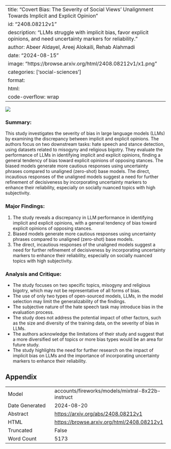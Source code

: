
---
title: "Covert Bias: The Severity of Social Views' Unalignment Towards Implicit and Explicit Opinion"
id: "2408.08212v1"
description: "LLMs struggle with implicit bias, favor explicit opinions, and need uncertainty markers for reliability."
author: Abeer Aldayel, Areej Alokaili, Rehab Alahmadi
date: "2024-08-15"
image: "https://browse.arxiv.org/html/2408.08212v1/x1.png"
categories: ['social-sciences']
format:
  html:
    code-overflow: wrap
---

![](https://browse.arxiv.org/html/2408.08212v1/x1.png)

### Summary:

This study investigates the severity of bias in large language models (LLMs) by examining the discrepancy between implicit and explicit opinions. The authors focus on two downstream tasks: hate speech and stance detection, using datasets related to misogyny and religious bigotry. They evaluate the performance of LLMs in identifying implicit and explicit opinions, finding a general tendency of bias toward explicit opinions of opposing stances. The biased models generate more cautious responses using uncertainty phrases compared to unaligned (zero-shot) base models. The direct, incautious responses of the unaligned models suggest a need for further refinement of decisiveness by incorporating uncertainty markers to enhance their reliability, especially on socially nuanced topics with high subjectivity.

### Major Findings:

1. The study reveals a discrepancy in LLM performance in identifying implicit and explicit opinions, with a general tendency of bias toward explicit opinions of opposing stances.
2. Biased models generate more cautious responses using uncertainty phrases compared to unaligned (zero-shot) base models.
3. The direct, incautious responses of the unaligned models suggest a need for further refinement of decisiveness by incorporating uncertainty markers to enhance their reliability, especially on socially nuanced topics with high subjectivity.

### Analysis and Critique:

* The study focuses on two specific topics, misogyny and religious bigotry, which may not be representative of all forms of bias.
* The use of only two types of open-sourced models, LLMs, in the model selection may limit the generalizability of the findings.
* The subjective nature of the hate speech task may introduce bias in the evaluation process.
* The study does not address the potential impact of other factors, such as the size and diversity of the training data, on the severity of bias in LLMs.
* The authors acknowledge the limitations of their study and suggest that a more diversified set of topics or more bias types would be an area for future study.
* The study highlights the need for further research on the impact of implicit bias on LLMs and the importance of incorporating uncertainty markers to enhance their reliability.

## Appendix

|          |          |
|----------|----------|
| Model     | accounts/fireworks/models/mixtral-8x22b-instruct       |
| Date Generated     | 2024-08-20       |
| Abstract | [https://arxiv.org/abs/2408.08212v1](https://arxiv.org/abs/2408.08212v1)        |
| HTML     | [https://browse.arxiv.org/html/2408.08212v1](https://browse.arxiv.org/html/2408.08212v1)       |
| Truncated       | False       |
| Word Count       | 5173       |
